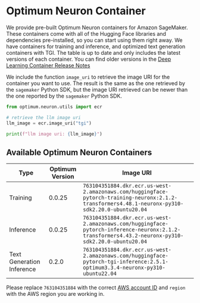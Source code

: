 <!--Copyright 2023 The HuggingFace Team. All rights reserved.

Licensed under the Apache License, Version 2.0 (the "License"); you may not use this file except in compliance with
the License. You may obtain a copy of the License at

http://www.apache.org/licenses/LICENSE-2.0

Unless required by applicable law or agreed to in writing, software distributed under the License is distributed on
an "AS IS" BASIS, WITHOUT WARRANTIES OR CONDITIONS OF ANY KIND, either express or implied. See the License for the
specific language governing permissions and limitations under the License.
-->

# Optimum Neuron Container

We provide pre-built Optimum Neuron containers for Amazon SageMaker. These containers come with all of the Hugging Face libraries and dependencies pre-installed, so you can start using them right away.
We have containers for training and inference, and optimized text generation containers with TGI. The table is up to date and only includes the latest versions of each container. You can find older versions in the [Deep Learning Container Release Notes](https://github.com/aws/deep-learning-containers/releases?q=hf-neuronx&expanded=true)

We include the function `image_uri` to retrieve the image URI for the container you want to use. The result is the same as the one retrieved by the `sagemaker` Python SDK, but the image URI retrieved can be newer than the one reported by the `sagemaker` Python SDK.
```python
from optimum.neuron.utils import ecr

# retrieve the llm image uri
llm_image = ecr.image_uri("tgi")

print(f"llm image uri: {llm_image}")

```

## Available Optimum Neuron Containers

| Type                       | Optimum Version | Image URI                                   |
|-----------------------------|-----------------|---------------------------------------------|
| Training  | 0.0.25           | `763104351884.dkr.ecr.us-west-2.amazonaws.com/huggingface-pytorch-training-neuronx:2.1.2-transformers4.48.1-neuronx-py310-sdk2.20.0-ubuntu20.04`   |
| Inference      | 0.0.25           | `763104351884.dkr.ecr.us-west-2.amazonaws.com/huggingface-pytorch-inference-neuronx:2.1.2-transformers4.43.2-neuronx-py310-sdk2.20.0-ubuntu20.04`      |
| Text Generation Inference        | 0.2.0           | `763104351884.dkr.ecr.us-west-2.amazonaws.com/huggingface-pytorch-tgi-inference:2.5.1-optimum3.3.4-neuronx-py310-ubuntu22.04`        |


Please replace `763104351884` with the correct [AWS account ID](https://github.com/aws/sagemaker-python-sdk/blob/master/src/sagemaker/image_uri_config/huggingface-neuronx.json) and `region` with the AWS region you are working in.
